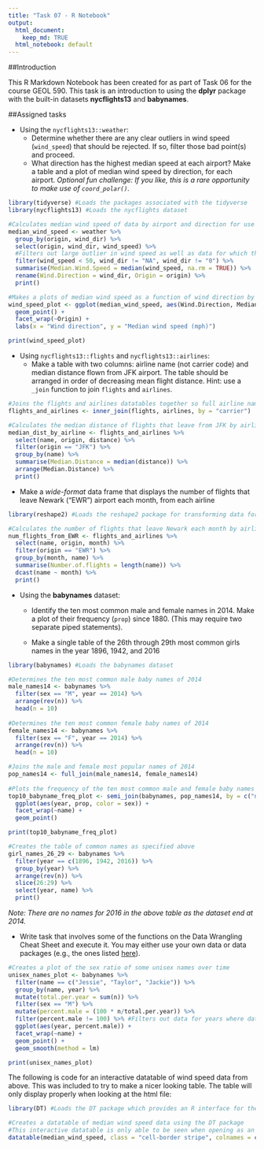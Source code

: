 ```yaml
---
title: "Task 07 - R Notebook"
output:
  html_document:
    keep_md: TRUE
  html_notebook: default
---
```


##Introduction

This R Markdown Notebook has been created for as part of Task 06 for the course GEOL 590. This task is an introduction to using the **dplyr** package with the built-in datasets **nycflights13** and **babynames**.

##Assigned tasks

* Using the `nycflights13::weather`:
    * Determine whether there are any clear outliers in wind speed (`wind_speed`) that should be rejected. If so, filter those bad point(s) and proceed.
    * What direction has the highest median speed at each airport? Make a table and a plot of median wind speed by direction, for each airport. *Optional fun challenge: If you like, this is a rare opportunity to make use of `coord_polar()`.*
    
```r
library(tidyverse) #Loads the packages associated with the tidyverse
library(nycflights13) #Loads the nycflights dataset

#Calculates median wind speed of data by airport and direction for use in table and plot
median_wind_speed <- weather %>%
  group_by(origin, wind_dir) %>%
  select(origin, wind_dir, wind_speed) %>%
  #Filters out large outlier in wind speed as well as data for which there is no wind direction specified
  filter(wind_speed < 50, wind_dir != "NA", wind_dir != "0") %>%
  summarise(Median.Wind.Speed = median(wind_speed, na.rm = TRUE)) %>%
  rename(Wind.Direction = wind_dir, Origin = origin) %>%
  print()

#Makes a plots of median wind speed as a function of wind direction by airport
wind_speed_plot <- ggplot(median_wind_speed, aes(Wind.Direction, Median.Wind.Speed, color = Median.Wind.Speed)) +
  geom_point() +
  facet_wrap(~Origin) +
  labs(x = "Wind direction", y = "Median wind speed (mph)")

print(wind_speed_plot)

```

* Using `nycflights13::flights` and `nycflights13::airlines`:
    * Make a table with two columns: airline name (not carrier code) and median distance flown from JFK airport. The table should be arranged in order of decreasing mean flight distance. Hint: use a `_join` function to join `flights` and `airlines`.
    
```r

#Joins the flights and airlines datatables together so full airline names may be displayed
flights_and_airlines <- inner_join(flights, airlines, by = "carrier")

#Calculates the median distance of flights that leave from JFK by airline
median_dist_by_airline <- flights_and_airlines %>%
  select(name, origin, distance) %>%
  filter(origin == "JFK") %>%
  group_by(name) %>%
  summarise(Median.Distance = median(distance)) %>%
  arrange(Median.Distance) %>%
  print()

```

* Make a *wide-format* data frame that displays the number of flights that leave Newark ("EWR") airport each month, from each airline

```r

library(reshape2) #Loads the reshape2 package for transforming data format

#Calculates the number of flights that leave Newark each month by airline
num_flights_from_EWR <- flights_and_airlines %>%
  select(name, origin, month) %>%
  filter(origin == "EWR") %>%
  group_by(month, name) %>%
  summarise(Number.of.flights = length(name)) %>%
  dcast(name ~ month) %>%
  print()

```

* Using the **babynames** dataset:
    * Identify the ten most common male and female names in 2014. Make a plot of their frequency (`prop`) since 1880. (This may require two separate piped statements).
    
    * Make a single table of the 26th through 29th most common girls names in the year 1896, 1942, and 2016

```r

library(babynames) #Loads the babynames dataset

#Determines the ten most common male baby names of 2014
male_names14 <- babynames %>%
  filter(sex == "M", year == 2014) %>%
  arrange(rev(n)) %>%
  head(n = 10)
  
#Determines the ten most common female baby names of 2014
female_names14 <- babynames %>%
  filter(sex == "F", year == 2014) %>%
  arrange(rev(n)) %>%
  head(n = 10)

#Joins the male and female most popular names of 2014
pop_names14 <- full_join(male_names14, female_names14)
  
#Plots the frequency of the ten most common male and female baby names of 2014 since 1800
top10_babyname_freq_plot <- semi_join(babynames, pop_names14, by = c("name", "sex")) %>%
  ggplot(aes(year, prop, color = sex)) +
  facet_wrap(~name) +
  geom_point()

print(top10_babyname_freq_plot)

#Creates the table of common names as specified above
girl_names_26_29 <- babynames %>%
  filter(year == c(1896, 1942, 2016)) %>%
  group_by(year) %>%
  arrange(rev(n)) %>%
  slice(26:29) %>%
  select(year, name) %>%
  print()

```

*Note: There are no names for 2016 in the above table as the dataset end at 2014.*

* Write task that involves some of the functions on the Data Wrangling Cheat Sheet and execute it. You may either use your own data or data packages (e.g., the ones listed [here](https://blog.rstudio.org/2014/07/23/new-data-packages/)).

```r

#Creates a plot of the sex ratio of some unisex names over time
unisex_names_plot <- babynames %>%
  filter(name == c("Jessie", "Taylor", "Jackie")) %>%
  group_by(name, year) %>%
  mutate(total.per.year = sum(n)) %>%
  filter(sex == "M") %>%
  mutate(percent.male = (100 * n/total.per.year)) %>%
  filter(percent.male != 100) %>% #Filters out data for years where data is only present for one sex
  ggplot(aes(year, percent.male)) +
  facet_wrap(~name) +
  geom_point() +
  geom_smooth(method = lm)

print(unisex_names_plot)

```

The following is code for an interactive datatable of wind speed data from above. This was included to try to make a nicer looking table. The table will only display properly when looking at the html file:
```r
library(DT) #Loads the DT package which provides an R interface for the JavaScript library DataTables

#Creates a datatable of median wind speed data using the DT package
#This interactive datatable is only able to be seen when opening as an HTML file
datatable(median_wind_speed, class = "cell-border stripe", colnames = c("Airport", "Wind Direction", "Median Wind Speed (mph)"))
```

